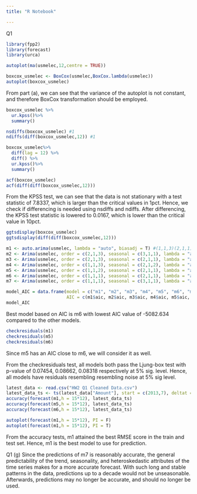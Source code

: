 ```yaml
---
title: "R Notebook"

---
```

Q1
```r
library(fpp2)
library(forecast)
library(urca)
```

```r
autoplot(ma(usmelec,12,centre = TRUE))

```

```r
boxcox_usmelec <- BoxCox(usmelec,BoxCox.lambda(usmelec))
autoplot(boxcox_usmelec)
```
From part (a), we can see that the variance of the autoplot is not constant, and therefore BoxCox transformation should be employed.


```r
boxcox_usmelec %>%
  ur.kpss()%>%
  summary()

nsdiffs(boxcox_usmelec) #1
ndiffs(diff(boxcox_usmelec,12)) #1

boxcox_usmelec%>%
  diff(lag = 12) %>%
  diff() %>%
  ur.kpss()%>%
  summary()

acf(boxcox_usmelec)
acf(diff(diff(boxcox_usmelec,12)))
```
From the KPSS test, we can see that the data is not stationary with a test statistic of 7.8337, which is larger than the critical values in 1pct. Hence, we check if differencing is needed using nsdiffs and ndiffs. After differencing, the KPSS test statistic is lowered to 0.0167, which is lower than the critical value in 10pct.

```r
ggtsdisplay(boxcox_usmelec)
ggtsdisplay(diff(diff(boxcox_usmelec,12)))

m1 <- auto.arima(usmelec, lambda = "auto", biasadj = T) #(1,1,3)(2,1,1)[12]
m2 <- Arima(usmelec, order = c(2,1,3), seasonal = c(3,1,1), lambda = "auto", biasadj = T)
m3 <- Arima(usmelec, order = c(2,1,3), seasonal = c(2,1,1), lambda = "auto", biasadj = T)
m4 <- Arima(usmelec, order = c(1,1,3), seasonal = c(2,1,2), lambda = "auto", biasadj = T)
m5 <- Arima(usmelec, order = c(1,1,2), seasonal = c(2,1,1), lambda = "auto", biasadj = T)
m6 <- Arima(usmelec, order = c(1,1,1), seasonal = c(2,1,1), lambda = "auto", biasadj = T)
m7 <- Arima(usmelec, order = c(1,1,1), seasonal = c(3,1,1), lambda = "auto", biasadj = T)

model_AIC = data.frame(model = c("m1", "m2", "m3", "m4", "m5", "m6", "m7"),
                       AIC = c(m1$aic, m2$aic, m3$aic, m4$aic, m5$aic, m6$aic, m7$aic))
model_AIC

```
Best model based on AIC is m6 with lowest AIC value of -5082.634 compared to the other models.

```r
checkresiduals(m1)
checkresiduals(m5)
checkresiduals(m6)

```

Since m5 has an AIC close to m6, we will consider it as well. 

From the checkresiduals test, all models both pass the Ljung-box test with p-value of 0.07454, 0.08662, 0.08318 respectively at 5% sig. level.
Hence, all models have residuals resembling resembling noise at 5% sig level.


```r
latest_data <- read.csv("HW2 Q1 Cleaned Data.csv")
latest_data_ts <- ts(latest_data["Amount"], start = c(2013,7), deltat = 1/12)
accuracy(forecast(m1,h = 15*12), latest_data_ts)
accuracy(forecast(m5,h = 15*12), latest_data_ts)
accuracy(forecast(m6,h = 15*12), latest_data_ts)

autoplot(forecast(m1,h = 15*12), PI = F)
autoplot(forecast(m1,h = 15*12), PI = T)

```

From the accuracy tests, m1 attained the best RMSE score in the train and test set. Hence, m1 is the best model to use for prediction.

Q1 (g)
Since the predictions of m7 is reasonably accurate, the general predictability of the trend, seasonality, and heteroskedastic attributes of the time series makes for a more accurate forecast. With such long and stable patterns in the data, predictions up to a decade would not be unseasonable. Afterwards, predictions may no longer be accurate, and should no longer be used.

